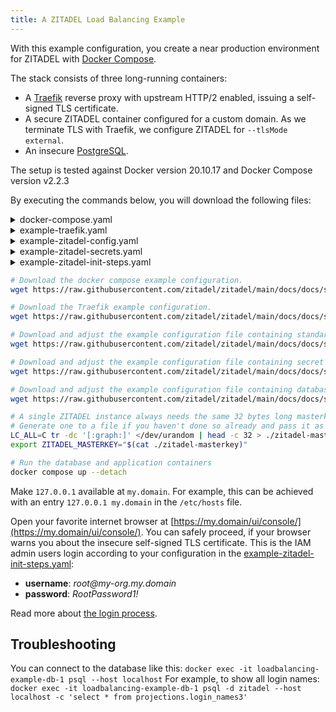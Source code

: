 ```yaml
---
title: A ZITADEL Load Balancing Example
---
```



With this example configuration, you create a near production environment for ZITADEL with [Docker Compose](https://docs.docker.com/compose/).

The stack consists of three long-running containers:
- A [Traefik](https://doc.traefik.io/traefik/) reverse proxy with upstream HTTP/2 enabled, issuing a self-signed TLS certificate.
- A secure ZITADEL container configured for a custom domain. As we terminate TLS with Traefik, we configure ZITADEL for `--tlsMode external`.
- An insecure [PostgreSQL](https://www.postgresql.org/docs/current/index.html).

The setup is tested against Docker version 20.10.17 and Docker Compose version v2.2.3

By executing the commands below, you will download the following files:

<details>
    <summary>docker-compose.yaml</summary>
    <CodeBlock language="yaml">{DockerComposeSource}</CodeBlock>
</details>
<details>
    <summary>example-traefik.yaml</summary>
    <CodeBlock language="yaml">{ExampleTraefikSource}</CodeBlock>
</details>
<details>
    <summary>example-zitadel-config.yaml</summary>
    <CodeBlock language="yaml">{ExampleZITADELConfigSource}</CodeBlock>
</details>
<details>
    <summary>example-zitadel-secrets.yaml</summary>
    <CodeBlock language="yaml">{ExampleZITADELSecretsSource}</CodeBlock>
</details>
<details>
    <summary>example-zitadel-init-steps.yaml</summary>
    <CodeBlock language="yaml">{ExampleZITADELInitStepsSource}</CodeBlock>
</details>

```bash
# Download the docker compose example configuration.
wget https://raw.githubusercontent.com/zitadel/zitadel/main/docs/docs/self-hosting/deploy/loadbalancing-example/docker-compose.yaml

# Download the Traefik example configuration.
wget https://raw.githubusercontent.com/zitadel/zitadel/main/docs/docs/self-hosting/deploy/loadbalancing-example/example-traefik.yaml

# Download and adjust the example configuration file containing standard configuration.
wget https://raw.githubusercontent.com/zitadel/zitadel/main/docs/docs/self-hosting/deploy/loadbalancing-example/example-zitadel-config.yaml

# Download and adjust the example configuration file containing secret configuration.
wget https://raw.githubusercontent.com/zitadel/zitadel/main/docs/docs/self-hosting/deploy/loadbalancing-example/example-zitadel-secrets.yaml

# Download and adjust the example configuration file containing database initialization configuration.
wget https://raw.githubusercontent.com/zitadel/zitadel/main/docs/docs/self-hosting/deploy/loadbalancing-example/example-zitadel-init-steps.yaml

# A single ZITADEL instance always needs the same 32 bytes long masterkey
# Generate one to a file if you haven't done so already and pass it as environment variable
LC_ALL=C tr -dc '[:graph:]' </dev/urandom | head -c 32 > ./zitadel-masterkey
export ZITADEL_MASTERKEY="$(cat ./zitadel-masterkey)"

# Run the database and application containers
docker compose up --detach
```

Make `127.0.0.1` available at `my.domain`. For example, this can be achieved with an entry `127.0.0.1 my.domain` in the `/etc/hosts` file.

Open your favorite internet browser at [https://my.domain/ui/console/](https://my.domain/ui/console/).
You can safely proceed, if your browser warns you about the insecure self-signed TLS certificate.
This is the IAM admin users login according to your configuration in the [example-zitadel-init-steps.yaml](./example-zitadel-init-steps.yaml):
- **username**: *root@<span></span>my-org.my.domain*
- **password**: *RootPassword1!*

Read more about [the login process](/guides/integrate/login/oidc/login-users).

<NoteInstanceNotFound/>

## Troubleshooting

You can connect to the database like this: `docker exec -it loadbalancing-example-db-1 psql --host localhost`
For example, to show all login names: `docker exec -it loadbalancing-example-db-1 psql -d zitadel --host localhost -c 'select * from projections.login_names3'`
